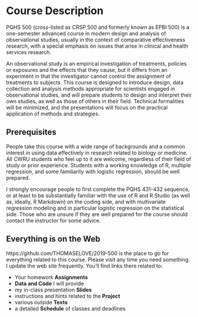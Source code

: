 # Course Description

PQHS 500 (cross-listed as CRSP 500 and formerly known as EPBI 500) is a one-semester advanced course in modern design and analysis of observational studies, usually in the context of comparative effectiveness research, with a special emphasis on issues that arise in clinical and health services research.

An observational study is an empirical investigation of treatments, policies or exposures and the effects that they cause, but it differs from an experiment in that the investigator cannot control the assignment of treatments to subjects. This course is designed to introduce design, data collection and analysis methods appropriate for scientists engaged in observational studies, and will prepare students to design and interpret their own studies, as well as those of others in their field. Technical formalities will be minimized, and the presentations will focus on the practical application of methods and strategies. 

## Prerequisites

People take this course with a wide range of backgrounds and a common interest in using data effectively in research related to biology or medicine. All CWRU students who feel up to it are welcome, regardless of their field of study or prior experience. Students with a working knowledge of R, multiple regression, and some familiarity with logistic regression, should be well prepared.

I strongly encourage people to first complete the PQHS 431-432 sequence, or at least to be substantially familiar with the use of R and R Studio (as well as, ideally, R Markdown) on the coding side, and with multivariate regression modeling and in particular logistic regression on the statistical side. Those who are unsure if they are well prepared for the course should contact the instructor for some advice.

## Everything is on the Web

https://github.com/THOMASELOVE/2019-500 is the place to go for everything related to this course. Please visit any time you need something. I update the web site frequently. You'll find links there related to:

- Your homework **Assignments**
- **Data and Code** I will provide
- my in-class presentation **Slides**
- instructions and hints related to the **Project**
- various outside **Texts**
- a detailed **Schedule** of classes and deadlines

